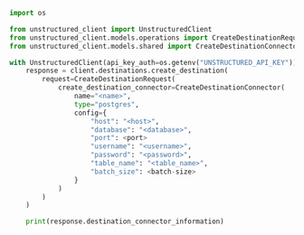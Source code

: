 ```python Python SDK
import os

from unstructured_client import UnstructuredClient
from unstructured_client.models.operations import CreateDestinationRequest
from unstructured_client.models.shared import CreateDestinationConnector

with UnstructuredClient(api_key_auth=os.getenv("UNSTRUCTURED_API_KEY")) as client:
    response = client.destinations.create_destination(
        request=CreateDestinationRequest(
            create_destination_connector=CreateDestinationConnector(
                name="<name>",
                type="postgres",
                config={
                    "host": "<host>",
                    "database": "<database>",
                    "port": <port>
                    "username": "<username>",
                    "password": "<password>",
                    "table_name": "<table_name>",
                    "batch_size": <batch-size>
                }
            )
        )
    )

    print(response.destination_connector_information)
```